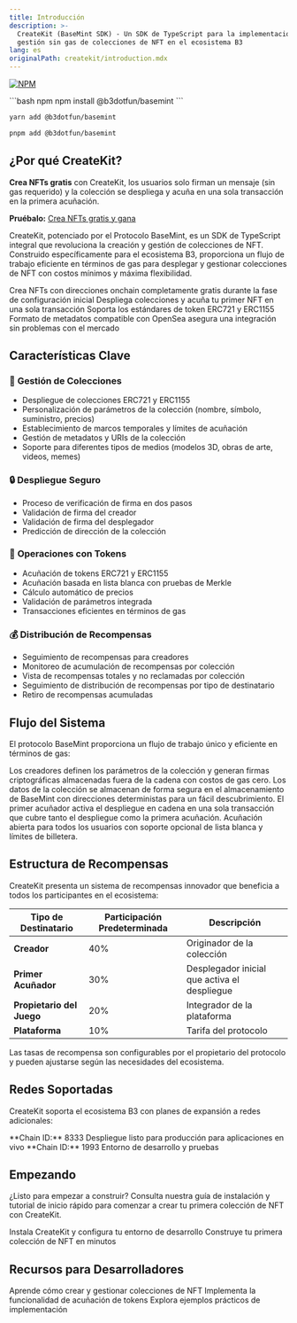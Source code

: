 ```yaml
---
title: Introducción
description: >-
  CreateKit (BaseMint SDK) - Un SDK de TypeScript para la implementación y
  gestión sin gas de colecciones de NFT en el ecosistema B3
lang: es
originalPath: createkit/introduction.mdx
---
```

[![NPM](https://nodei.co/npm/@b3dotfun/basemint.svg)](https://www.npmjs.com/package/@b3dotfun/basemint)

<CodeGroup>
```bash npm
npm install @b3dotfun/basemint
```

```bash yarn
yarn add @b3dotfun/basemint
```

```bash pnpm
pnpm add @b3dotfun/basemint
```
</CodeGroup>

## ¿Por qué CreateKit?
**Crea NFTs gratis** con CreateKit, los usuarios solo firman un mensaje (sin gas requerido) y la colección se despliega y acuña en una sola transacción en la primera acuñación.

<Note>**Pruébalo:** [Crea NFTs gratis y gana](https://explorer.b3.fun/apps/nfts/create)</Note>

CreateKit, potenciado por el Protocolo BaseMint, es un SDK de TypeScript integral que revoluciona la creación y gestión de colecciones de NFT. Construido específicamente para el ecosistema B3, proporciona un flujo de trabajo eficiente en términos de gas para desplegar y gestionar colecciones de NFT con costos mínimos y máxima flexibilidad.

<CardGroup cols={2}>
  <Card title="Creación Sin Gas" icon="circle-dollar">
    Crea NFTs con direcciones onchain completamente gratis durante la fase de configuración inicial
  </Card>
  <Card title="Despliegue en Una Transacción" icon="bolt">
    Despliega colecciones y acuña tu primer NFT en una sola transacción
  </Card>
  <Card title="Soporte Multi-Estándar" icon="layer-group">
    Soporta los estándares de token ERC721 y ERC1155
  </Card>
  <Card title="Listo para el Mercado" icon="store">
    Formato de metadatos compatible con OpenSea asegura una integración sin problemas con el mercado
  </Card>
</CardGroup>

## Características Clave

### 🎨 **Gestión de Colecciones**
- Despliegue de colecciones ERC721 y ERC1155
- Personalización de parámetros de la colección (nombre, símbolo, suministro, precios)
- Establecimiento de marcos temporales y límites de acuñación
- Gestión de metadatos y URIs de la colección
- Soporte para diferentes tipos de medios (modelos 3D, obras de arte, videos, memes)

### 🔒 **Despliegue Seguro**
- Proceso de verificación de firma en dos pasos
- Validación de firma del creador
- Validación de firma del desplegador
- Predicción de dirección de la colección

### 🎯 **Operaciones con Tokens**
- Acuñación de tokens ERC721 y ERC1155
- Acuñación basada en lista blanca con pruebas de Merkle
- Cálculo automático de precios
- Validación de parámetros integrada
- Transacciones eficientes en términos de gas

### 💰 **Distribución de Recompensas**
- Seguimiento de recompensas para creadores
- Monitoreo de acumulación de recompensas por colección
- Vista de recompensas totales y no reclamadas por colección
- Seguimiento de distribución de recompensas por tipo de destinatario
- Retiro de recompensas acumuladas

## Flujo del Sistema

El protocolo BaseMint proporciona un flujo de trabajo único y eficiente en términos de gas:

<Steps>
  <Step title="Creación de Colección & Generación de Firma">
    Los creadores definen los parámetros de la colección y generan firmas criptográficas almacenadas fuera de la cadena con costos de gas cero.
  </Step>
  <Step title="Almacenamiento y Descubrimiento Fuera de Cadena">
    Los datos de la colección se almacenan de forma segura en el almacenamiento de BaseMint con direcciones deterministas para un fácil descubrimiento.
  </Step>
  <Step title="Despliegue & Primera Acuñación">
    El primer acuñador activa el despliegue en cadena en una sola transacción que cubre tanto el despliegue como la primera acuñación.
  </Step>
  <Step title="Fase de Acuñación Regular">
    Acuñación abierta para todos los usuarios con soporte opcional de lista blanca y límites de billetera.
  </Step>
</Steps>

## Estructura de Recompensas

CreateKit presenta un sistema de recompensas innovador que beneficia a todos los participantes en el ecosistema:

| Tipo de Destinatario | Participación Predeterminada | Descripción |
|----------------|---------------|-------------|
| **Creador** | 40% | Originador de la colección |
| **Primer Acuñador** | 30% | Desplegador inicial que activa el despliegue |
| **Propietario del Juego** | 20% | Integrador de la plataforma |
| **Plataforma** | 10% | Tarifa del protocolo |

<Note>
Las tasas de recompensa son configurables por el propietario del protocolo y pueden ajustarse según las necesidades del ecosistema.
</Note>

## Redes Soportadas

CreateKit soporta el ecosistema B3 con planes de expansión a redes adicionales:

<CardGroup cols={2}>
  <Card title="B3 Mainnet" icon="globe">
    **Chain ID:** 8333  
    Despliegue listo para producción para aplicaciones en vivo
  </Card>
  <Card title="B3 Testnet" icon="flask">
    **Chain ID:** 1993  
    Entorno de desarrollo y pruebas
  </Card>
</CardGroup>

## Empezando

¿Listo para empezar a construir? Consulta nuestra guía de instalación y tutorial de inicio rápido para comenzar a crear tu primera colección de NFT con CreateKit.

<CardGroup cols={2}>
  <Card title="Instalación" icon="download" href="/createkit/installation">
    Instala CreateKit y configura tu entorno de desarrollo
  </Card>
  <Card title="Inicio Rápido" icon="rocket" href="/createkit/quickstart">
    Construye tu primera colección de NFT en minutos
  </Card>
</CardGroup>

## Recursos para Desarrolladores

<CardGroup cols={3}>
  <Card title="Gestión de Colecciones" icon="folder" href="/createkit/collections">
    Aprende cómo crear y gestionar colecciones de NFT
  </Card>
  <Card title="Acuñación" icon="coins" href="/createkit/minting">
    Implementa la funcionalidad de acuñación de tokens
  </Card>
  <Card title="Ejemplos" icon="code" href="/createkit/examples">
    Explora ejemplos prácticos de implementación
  </Card>
</CardGroup>

